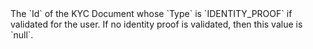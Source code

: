   

  
<ResponseField name="LegalRepresentativeProofOfIdentity" type="string" >    
The `Id` of the KYC Document whose `Type` is `IDENTITY_PROOF` if validated for the user. If no identity proof is validated, then this value is `null`.  
</ResponseField>